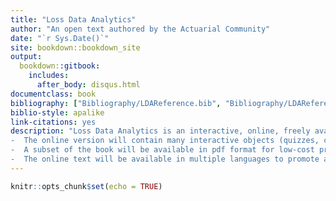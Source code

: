 ```yaml
--- 
title: "Loss Data Analytics"
author: "An open text authored by the Actuarial Community"
date: "`r Sys.Date()`"
site: bookdown::bookdown_site
output:
  bookdown::gitbook:
    includes:
      after_body: disqus.html
documentclass: book
bibliography: ["Bibliography/LDAReference.bib", "Bibliography/LDAReferenceChap4.bib", "Bibliography/dsref.bib", "Bibliography/packages.bib"]
biblio-style: apalike
link-citations: yes
description: "Loss Data Analytics is an interactive, online, freely available text.
-  The online version will contain many interactive objects (quizzes, computer demonstrations, interactive graphs, video, and the like) to promote deeper learning.
-  A subset of the book will be available in pdf format for low-cost printing.
-  The online text will be available in multiple languages to promote access to a worldwide audience."
---
```

```r
knitr::opts_chunk$set(echo = TRUE)
```

